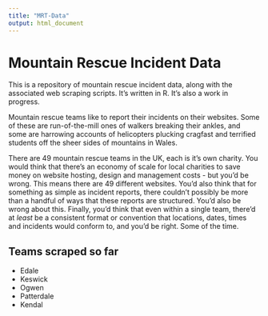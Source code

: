 ```yaml
---
title: "MRT-Data"
output: html_document
---
```


# Mountain Rescue Incident Data

This is a repository of mountain rescue incident data, along with the associated web scraping scripts. It's written in R. It's also a work in progress.

Mountain rescue teams like to report their incidents on their websites. Some of these are run-of-the-mill ones of walkers breaking their ankles, and some are harrowing accounts of helicopters plucking cragfast and terrified students off the sheer sides of mountains in Wales.

There are 49 mountain rescue teams in the UK, each is it's own charity. You would think that there's an economy of scale for local charities to save money on website hosting, design and management costs - but you'd be wrong. This means there are 49 different websites. You'd also think that for something as simple as incident reports, there couldn't possibly be more than a handful of ways that these reports are structured. You'd also be wrong about this. Finally, you'd think that even within a single team, there'd at *least* be a consistent format or convention that locations, dates, times and incidents would conform to, and you'd be right. Some of the time.

## Teams scraped so far

- Edale
- Keswick
- Ogwen
- Patterdale
- Kendal
